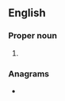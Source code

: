 ==English==

===Proper noun===
{{en-proper noun}}

# {{initialism of|[[royal|Royal]] [[automobile|Automobile]] [[club|Club]] of [[Queensland]]|lang=en}}

===Anagrams===
* {{anagrams|en|a=acqr|Q-car}}